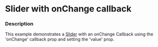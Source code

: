 
# Slider with onChange callback

### Description

This example demonstrates a [Slider](/components/cerner-terra-framework-docs/slider/about) with an onChange Callback using the 'onChange' callback prop and setting the 'value' prop.

<SliderWithOnChangeCallback />